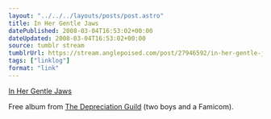 ```yaml
---
layout: "../../../layouts/posts/post.astro"
title: In Her Gentle Jaws
datePublished: 2008-03-04T16:53:02+00:00
dateUpdated: 2008-03-04T16:53:02+00:00
source: tumblr stream
tumblrUrl: https://stream.anglepoised.com/post/27946592/in-her-gentle-jaws
tags: ["linklog"]
format: "link"
---
```


[In Her Gentle Jaws][1]

Free album from [The Depreciation Guild][2] (two boys and a Famicom).

[1]: http://www.inhergentlejaws.com/
[2]: https://thedepreciationguild.bandcamp.com/
